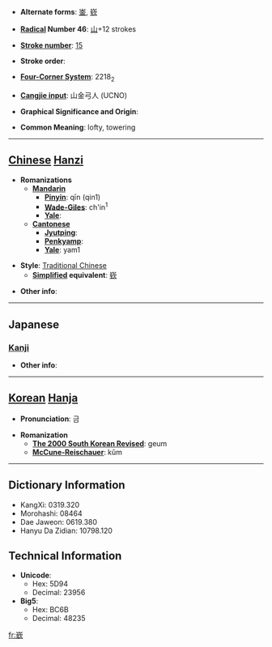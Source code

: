 * '''Alternate forms''': [[崟]], [[嵚]]

* '''[[Wiktionary:Chinese radical index| Radical]] Number 46''': [[Wiktionary:Chinese radical index 山|山]]+12 strokes

* '''[[Wiktionary:Chinese total strokes index|Stroke number]]''': [[Wiktionary:Chinese total strokes index 15|15]]

* '''Stroke order''': 

* '''[[Wiktionary:Chinese four corner index|Four-Corner System]]''': 2218<sub>2</sub>

* '''[[Wiktionary:Chinese Cangjie index|Cangjie input]]''': 山金弓人 (UCNO)

* '''Graphical Significance and Origin''': 

* '''Common Meaning''': lofty, towering

----

== [[Chinese]] [[Hanzi]] ==

* '''Romanizations'''
** '''[[Mandarin]]'''
*** '''[[Pinyin]]''': qīn (qin1)
*** '''[[Wade-Giles]]''': ch'in<sup>1</sup>
*** '''[[Yale]]''': 
** '''[[Cantonese]]'''
*** '''[[Jyutping]]''':
*** '''[[Penkyamp]]''': 
*** '''[[Yale]]''': yam1

* '''Style''': [[Traditional Chinese]] 
** '''[[Simplified Chinese|Simplified]] equivalent''': [[嵚]]

* '''Other info''': 

----

==Japanese==
===[[Kanji]]===
{{kanji|on readings=[[きん]] (kin), [[こん]] (kon), [[けん]] (ken), [[かん]] (kan)
|kun readings=[[けわしいさま]] (kewashiisama)
}}

* '''Other info''':  

----

== [[Korean]] [[Hanja]] ==

* '''Pronunciation''': 금

* '''Romanization'''
** '''[[The 2000 South Korean Revised Romanization|The 2000 South Korean Revised]]''': geum
** '''[[McCune-Reischauer]]''': kŭm

----

== Dictionary Information ==

* KangXi: 0319.320
* Morohashi: 08464
* Dae Jaweon: 0619.380
* Hanyu Da Zidian: 10798.120

== Technical Information ==

* '''Unicode''':
** Hex: 5D94
** Decimal: 23956
* '''Big5''':
** Hex: BC6B
** Decimal: 48235

[[fr:嶔]]